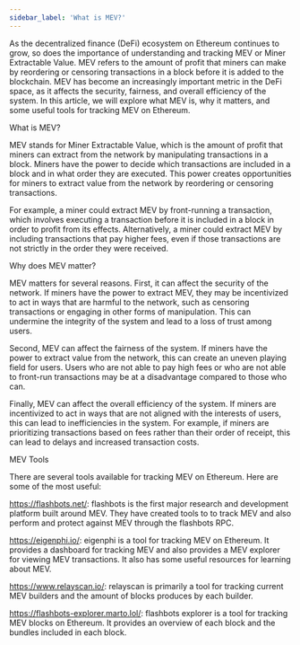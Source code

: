 ```yaml
---
sidebar_label: 'What is MEV?'
---
```

As the decentralized finance (DeFi) ecosystem on Ethereum continues to grow, so does the importance of understanding and tracking MEV or Miner Extractable Value. MEV refers to the amount of profit that miners can make by reordering or censoring transactions in a block before it is added to the blockchain. MEV has become an increasingly important metric in the DeFi space, as it affects the security, fairness, and overall efficiency of the system. In this article, we will explore what MEV is, why it matters, and some useful tools for tracking MEV on Ethereum.

What is MEV?

MEV stands for Miner Extractable Value, which is the amount of profit that miners can extract from the network by manipulating transactions in a block. Miners have the power to decide which transactions are included in a block and in what order they are executed. This power creates opportunities for miners to extract value from the network by reordering or censoring transactions.

For example, a miner could extract MEV by front-running a transaction, which involves executing a transaction before it is included in a block in order to profit from its effects. Alternatively, a miner could extract MEV by including transactions that pay higher fees, even if those transactions are not strictly in the order they were received.

Why does MEV matter?

MEV matters for several reasons. First, it can affect the security of the network. If miners have the power to extract MEV, they may be incentivized to act in ways that are harmful to the network, such as censoring transactions or engaging in other forms of manipulation. This can undermine the integrity of the system and lead to a loss of trust among users.

Second, MEV can affect the fairness of the system. If miners have the power to extract value from the network, this can create an uneven playing field for users. Users who are not able to pay high fees or who are not able to front-run transactions may be at a disadvantage compared to those who can.

Finally, MEV can affect the overall efficiency of the system. If miners are incentivized to act in ways that are not aligned with the interests of users, this can lead to inefficiencies in the system. For example, if miners are prioritizing transactions based on fees rather than their order of receipt, this can lead to delays and increased transaction costs.

MEV Tools

There are several tools available for tracking MEV on Ethereum. Here are some of the most useful:

https://flashbots.net/: flashbots is the first major research and development platform built around MEV. They have created tools to to track MEV and also perform and protect against MEV through the flashbots RPC. 

https://eigenphi.io/: eigenphi is a tool for tracking MEV on Ethereum. It provides a dashboard for tracking MEV and also provides a MEV explorer for viewing MEV transactions. It also has some useful resources for learning about MEV.

https://www.relayscan.io/: relayscan is primarily a tool for tracking current MEV builders and the amount of blocks produces by each builder. 

https://flashbots-explorer.marto.lol/: flashbots explorer is a tool for tracking MEV blocks on Ethereum. It provides an overview of each block and the bundles included in each block.
